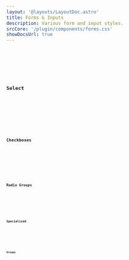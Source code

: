 ```yaml
---
layout: '@layouts/LayoutDoc.astro'
title: Forms & Inputs
description: Various form and input styles.
srcCore: '/plugin/components/forms.css'
showDocsUrl: true
---
```




<Preview client:load>
    <Fragment slot="preview">
        <Example />
    </Fragment>
    <div class="space-y-4" slot="code">
        <Code code={ExampleInputRaw} lang="html" />
        <Code code={ExampleSelectRaw} lang="html" />
        <Code code={ExampleTextareaRaw} lang="html" />
    </div>
</Preview>

## Select

<Preview client:load>
    <Fragment slot="preview">
        <ExampleSelection />
    </Fragment>
    <Fragment slot="code">
        <Code code={ExampleSelectionRaw} lang="astro" />
    </Fragment>
</Preview>

## Checkboxes

<Preview client:load>
    <Fragment slot="preview">
        <ExampleCheckboxes />
    </Fragment>
    <Fragment slot="code">
        <Code code={ExampleCheckboxesRaw} lang="astro" />
    </Fragment>
</Preview>

## Radio Groups

<Preview client:load>
    <Fragment slot="preview">
        <ExampleRadio />
    </Fragment>
    <Fragment slot="code">
        <Code code={ExampleRadioRaw} lang="astro" />
    </Fragment>
</Preview>

## Specialized

<Preview client:load>
    <Fragment slot="preview">
        <ExampleSpecial />
    </Fragment>
    <Fragment slot="code">
        <Code code={ExampleSpecialRaw} lang="astro" />
    </Fragment>
</Preview>

## Groups

<Preview client:load>
    <Fragment slot="preview">
        <ExampleGroups />
    </Fragment>
    <Fragment slot="code">
        <Code code={ExampleGroupsRaw} lang="astro" />
    </Fragment>
</Preview>
